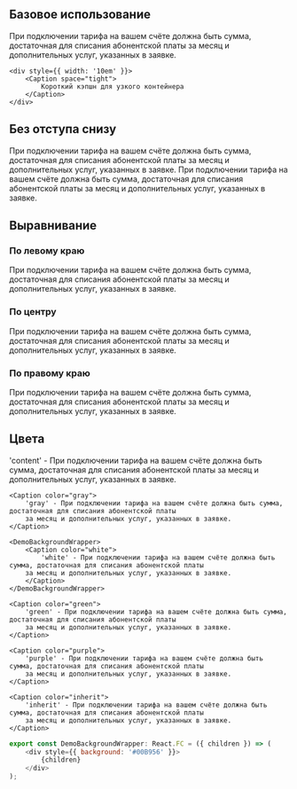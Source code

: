

## Базовое использование

<Playground>
    <Caption>
        При подключении тарифа на вашем счёте должна быть сумма, достаточная для списания абонентской платы
        за месяц и дополнительных услуг, указанных в заявке.
    </Caption>

    <div style={{ width: '10em' }}>
        <Caption space="tight">
            Короткий кэпшн для узкого контейнера
        </Caption>
    </div>
</Playground>

## Без отступа снизу

<Playground>
    <Caption hasMargin={false}>
        При подключении тарифа на вашем счёте должна быть сумма, достаточная для списания абонентской платы
        за месяц и дополнительных услуг, указанных в заявке.
    </Caption>
    <Caption hasMargin={false}>
        При подключении тарифа на вашем счёте должна быть сумма, достаточная для списания абонентской платы
        за месяц и дополнительных услуг, указанных в заявке.
    </Caption>
</Playground>

## Выравнивание

### По левому краю

<Playground>
    <Caption align="left">
        При подключении тарифа на вашем счёте должна быть сумма, достаточная для списания абонентской платы
        за месяц и дополнительных услуг, указанных в заявке.
    </Caption>
</Playground>

### По центру

<Playground>
    <Caption align="center">
        При подключении тарифа на вашем счёте должна быть сумма, достаточная для списания абонентской платы
        за месяц и дополнительных услуг, указанных в заявке.
    </Caption>
</Playground>

### По правому краю

<Playground>
    <Caption align="right">
        При подключении тарифа на вашем счёте должна быть сумма, достаточная для списания абонентской платы
        за месяц и дополнительных услуг, указанных в заявке.
    </Caption>
</Playground>

## Цвета

<Playground>
    <Caption color="default">
        'content' - При подключении тарифа на вашем счёте должна быть сумма, достаточная для списания абонентской платы
        за месяц и дополнительных услуг, указанных в заявке.
    </Caption>

    <Caption color="gray">
        'gray' - При подключении тарифа на вашем счёте должна быть сумма, достаточная для списания абонентской платы
        за месяц и дополнительных услуг, указанных в заявке.
    </Caption>

    <DemoBackgroundWrapper>
        <Caption color="white">
            'white' - При подключении тарифа на вашем счёте должна быть сумма, достаточная для списания абонентской платы
        за месяц и дополнительных услуг, указанных в заявке.
        </Caption>
    </DemoBackgroundWrapper>

    <Caption color="green">
        'green' - При подключении тарифа на вашем счёте должна быть сумма, достаточная для списания абонентской платы
        за месяц и дополнительных услуг, указанных в заявке.
    </Caption>

    <Caption color="purple">
        'purple' - При подключении тарифа на вашем счёте должна быть сумма, достаточная для списания абонентской платы
        за месяц и дополнительных услуг, указанных в заявке.
    </Caption>

    <Caption color="inherit">
        'inherit' - При подключении тарифа на вашем счёте должна быть сумма, достаточная для списания абонентской платы
        за месяц и дополнительных услуг, указанных в заявке.
    </Caption>
</Playground>

```javascript collapse=Код DemoBackgroundWrapper
export const DemoBackgroundWrapper: React.FC = ({ children }) => (
    <div style={{ background: '#00B956' }}>
        {children}
    </div>
);
```
